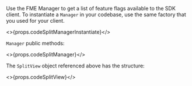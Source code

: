 Use the FME Manager to get a list of feature flags available to the SDK client. To instantiate a `Manager` in your codebase, use the same factory that you used for your client.

<>{props.codeSplitManagerInstantiate}</>

`Manager` public methods:

<>{props.codeSplitManager}</>

The `SplitView` object referenced above has the structure:

<>{props.codeSplitView}</>
